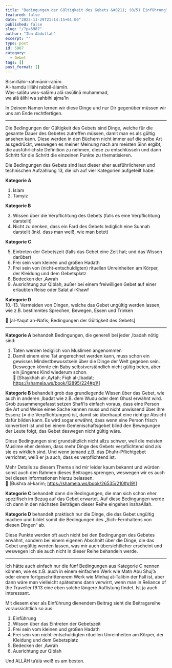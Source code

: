 ```yaml
---
title: "Bedingungen der Gültigkeit des Gebets &#8211; (0/5) Einführung"
featured: false
date: "2023-11-29T21:14:15+01:00"
published: false
slug: "/?p=5987"
author: "Ibn Abdullah"
excerpt: ""
type: post
id: 5987
category:
  - Gebet
tags: []
post_format: []
---
```


Bismillāhir-rahmānir-rahīm.  
Al-hamdu lillāhi rabbil-ālamīn.  
Was-salātu was-salāmu alā rasūlinā muhammad,  
wa alā ālihi wa sahbihi ajma’īn

In Deinem Namen lernen wir diese Dinge und nur Dir gegenüber müssen wir uns am Ende rechtfertigen.

---

Die Bedingungen der Gültigkeit des Gebets sind Dinge, welche für die gesamte Dauer des Gebetes zutreffen müssen, damit man es als gültig ansehen kann. Diese werden in den Büchern nicht immer auf die selbe Art ausgedrückt, weswegen es meiner Meinung nach am meisten Sinn ergibt, die ausführlichste Definition zu nehmen, diese zu entschlüsseln und dann Schritt für die Schritt die einzelnen Punkte zu thematisieren.

Die Bedingungen des Gebets sind laut dieser eher ausführlicheren und technischen Aufzählung 13, die ich auf vier Kategorien aufgeteilt habe:

**Kategorie A**

1. Islam
2. Tamyiz

**Kategorie B**

3. Wissen über die Verpflichtung des Gebets (falls es eine Verpflichtung darstellt)
4. Nicht zu denken, dass ein Fard des Gebets lediglich eine Sunnah darstellt (inkl. dass man weiß, wie man betet)

**Kategorie C**

5. Eintreten der Gebetszeit (falls das Gebet eine Zeit hat; und das Wissen darüber)
6. Frei sein vom kleinen und großen Hadath
7. Frei sein von (nicht-entschuldigten) rituellen Unreinheiten am Körper, der Kleidung und dem Gebetsplatz
8. Bedecken der ‚Awrah
9. Ausrichtung zur Qiblah, außer bei einem freiwilligen Gebet auf einer erlaubten Reise oder Salat al-Khawf

**Kategorie D**  
10.-13. Vermeiden von Dingen, welche das Gebet ungültig werden lassen, wie z.B. bestimmtes Sprechen, Bewegen, Essen und Trinken

:green_book: \[al-Yaqut an-Nafis; Bedingungen der Gültigkeit des Gebets\]

---

**Kategorie A** behandelt Bedingungen, die generell bei jeder ‚Ibadah nötig sind:

1. Taten werden lediglich von Muslimen angenommen
2. Damit einem eine Tat angerechnet werden kann, muss schon ein gewisses Mindestbewusstsein über die Dinge der Welt gegeben sein. Deswegen könnte ein Baby selbstverständlich nicht gültig beten, aber ein jüngeres Kind wiederum schon.  
   :green_book: \[Shaykhah al-‚Aytah; Fiqh al-‚Ibadat; https://shamela.ws/book/12895/224#p1\]

**Kategorie B** behandelt grob das grundlegende Wissen über das Gebet, wie auch in anderen ‚Ibadat wie z.B. dem Wudu oder dem Ghusl erwähnt wird.  
Grob zusammengefasst setzen Shafi’is einfach voraus, dass eine Person die Art und Weise einee Sache kennen muss und nicht unwissend über ihre Essenz (= die Verpflichtungen) ist, damit sie überhaupt eine richtige Absicht dafür bilden kann. Es wird sogar erwähnt, dass wenn eine Person frisch konvertiert ist und bei einem Gemenischaftsgebet blind den Bewegungen der Leute folgt, das Gebet deswegen nicht gültig wäre.

Diese Bedingungen sind grundsätzlich nicht allzu schwer, weil die meisten Muslime eher denken, dass mehr Dinge des Gebets verpflichtend sind als sie es wirklich sind. Und wenn jemand z.B. das Dhuhr-Pflichtgebet verrichtet, weiß er ja auch, dass es verpflichtend ist.

Mehr Details zu diesem Thema sind mir leider kaum bekannt und würden sonst auch den Rahmen dieses Beitrages sprengen, weswegen wir es auch bei diesen Informationen hierzu belassen.  
:green_book: \[Bushra al-karim; https://shamela.ws/book/26535/210#p19\]

**Kategorie C** behandelt dann die Bedingungen, die man sich schon eher spezifisch im Bezug auf das Gebet erwartet. Auf diese Bedingungen werde ich dann in den nächsten Beiträgen dieser Reihe eingehen inshaAllah.

**Kategorie D** behandelt praktisch nur die Dinge, die das Gebet ungültig machen und bildet somit die Bedingungen des „Sich-Fernhaltens von diesen Dingen“ ab.

Diese Punkte werden oft auch nicht bei den Bedingungen des Gebetes erwähnt, sondern bei einem eigenen Abschnitt über die Dinge, die das Gebet ungültig werden lassen, was mir auch übersichtlicher erscheint und weswegen ich sie auch nicht in dieser Reihe behandeln werde.

---

Ich hätte auch einfach nur die fünf Bedingungen aus Kategorie C nennen können, wie es z.B. auch in einem einfachen Werk wie Matn Abu Shuj’a oder einem fortgeschrittenerem Werk wie Minhaj at-Talibin der Fall ist, aber dann wäre man vielleicht spätestens dann verwirrt, wenn man in Reliance of the Traveller f9.13 eine eben solche längere Auflistung findet. Ist ja auch interessant.

Mit diesem eher als Einführung dienendem Beitrag sieht die Beitragsreihe voraussichtlich so aus:

1. Einführung
2. Wissen über das Eintreten der Gebetszeit
3. Frei sein vom kleinen und großen Hadath
4. Frei sein von nicht-entschuldigten rituellen Unreinheiten am Körper, der Kleidung und dem Gebetsplatz
5. Bedecken der ‚Awrah
6. Ausrichtung zur Qiblah

Und ALLĀH ta’ālā weiß es am besten.
